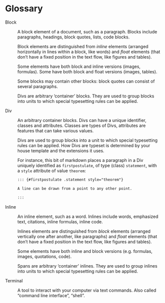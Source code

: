 # Glossary

Block

:   A block element of a document, such as a paragraph. Blocks include
    paragraphs, headings, block quotes, lists, code blocks.

    Block elements are distinguished from *inline* elements (arranged
    horizontally in lines within a block, like words) and *float*
    elements (that don't have a fixed position in the text flow, like
    figures and tables).

    Some elements have both block and inline versions (images,
    formulas). Some have both block and float versions (images, tables).

    Some blocks may contain other blocks: block quotes can consist of
    several paragraphs.

    Divs are arbitrary 'container' blocks. They are used to group blocks
    into units to which special typesetting rules can be applied.

Div

:   An arbitrary container blocks. Divs can have a unique identifier,
    classes and attributes. Classes are types of Divs, attributes are
    features that can take various values.

    Divs are used to group blocks into a unit to which special
    typesetting rules can be applied. How Divs are typeset is determined
    by your house template and the extensions it uses.

    For instance, this bit of markdown places a paragraph in a Div
    uniquely identified as `firstpostulate`, of type (class)
    `statement`, with a `style` attribute of value `theorem`:

    ``` markdown
    ::: {#firstpostulate .statement style="theorem"}

    A line can be drawn from a point to any other point.

    :::
    ```

Inline

:   An inline element, such as a word. Inlines include words, emphasized
    text, citations, inline formulas, inline code.

    Inlines elements are distinguished from *block* elements (arranged
    vertically one after another, like paragraphs) and *float* elements
    (that don't have a fixed position in the text flow, like figures and
    tables).

    Some elements have both inline and block versions (e.g. formulas,
    images, quotations, code).

    Spans are arbitrary 'container' inlines. They are used to group
    inlines into units to which special typesetting rules can be
    applied.
    
Terminal

: A tool to interact with your computer via text commands. Also called "command line interface", "shell". 